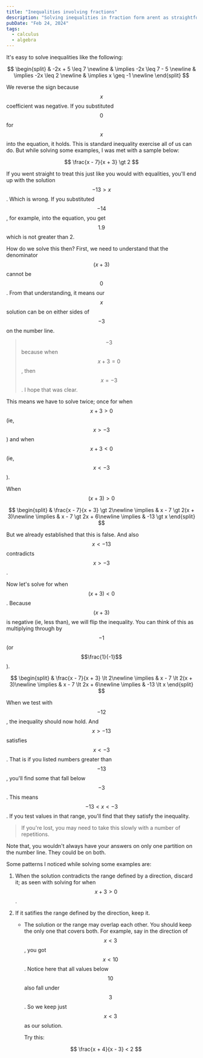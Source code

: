 ```yaml
---
title: "Inequalities involving fractions"
description: "Solving inequalities in fraction form arent as straightforward as I thought."
pubDate: "Feb 24, 2024"
tags:
  - calculus
  - algebra
---
```



It's easy to solve inequalities like the following:

$$
\begin{split}
 & -2x + 5 \leq 7 \newline
 & \implies -2x \leq 7 - 5 \newline
 & \implies -2x \leq 2 \newline
 & \implies x \geq -1 \newline
\end{split}
$$

We reverse the sign because $$x$$ coefficient was negative. If you substituted $$0$$ for $$x$$ into the equation, it holds. This is standard inequality exercise all of us can do. But while solving some examples, I was met with a sample below:

$$
\frac{x - 7}{x + 3} \gt 2
$$

If you went straight to treat this just like you would with equalities, you'll end up with the solution $$-13 \gt x$$. Which is wrong. If you substituted $$-14$$, for example, into the equation, you get $$1.9$$ which is not greater than 2.

How do we solve this then? First, we need to understand that the denominator $$(x + 3)$$ cannot be $$0$$. From that understanding, it means our $$x$$ solution can be on either sides of $$-3$$ on the number line.

> $$-3$$ because when $$x + 3 = 0$$, then $$x = -3$$. I hope that was clear.

<Sol1NumberLine client:load />

This means we have to solve twice; once for when $$x + 3 > 0$$ (ie, $$x > -3$$) and when $$x + 3 < 0$$ (ie, $$x < -3$$).

When $$(x + 3) > 0$$

$$
\begin{split}
 & \frac{x - 7}{x + 3} \gt 2\newline
\implies &  x - 7 \gt 2(x + 3)\newline
\implies &  x - 7 \gt 2x + 6\newline
\implies &  -13 \gt x
\end{split}
$$

But we already established that this is false. And also $$x < -13$$ contradicts $$x > -3$$.

Now let's solve for when $$(x + 3) < 0$$. Because $$(x + 3)$$ is negative (ie, less than), we will flip the inequality. You can think of this as multiplying through by $$-1$$ (or $$\frac{1}{-1}$$).

$$
\begin{split}
 & \frac{x - 7}{x + 3} \lt 2\newline
\implies &  x - 7 \lt 2(x + 3)\newline
\implies &  x - 7 \lt 2x + 6\newline
\implies &  -13 \lt x
\end{split}
$$

When we test with $$-12$$, the inequality should now hold. And $$x > -13$$ satisfies $$x < -3$$. That is if you listed numbers greater than $$-13$$, you'll find some that fall below $$-3$$. This means $$-13 < x < -3$$. If you test values in that range, you'll find that they satisfy the inequality.

> If you're lost, you may need to take this slowly with a number of repetitions.

Note that, you wouldn't always have your answers on only one partition on the number line. They could be on both.

Some patterns I noticed while solving some examples are:

1. When the solution contradicts the range defined by a direction, discard it; as seen with solving for when $$x + 3 > 0$$.

1. If it satifies the range defined by the direction, keep it.
    - The solution or the range may overlap each other. You should keep the only one that covers both. For example, say in the direction of $$x < 3$$, you got $$x < 10$$. Notice here that all values below $$10$$ also fall under $$3$$. So we keep just $$x < 3$$ as our solution.

      Try this:

    $$
    \frac{x + 4}{x - 3} < 2
    $$
